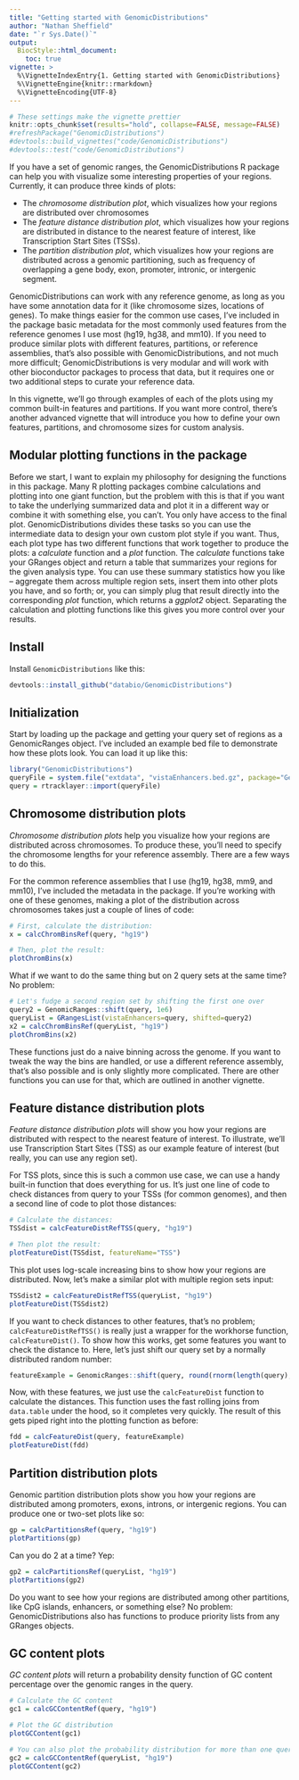 ```yaml
---
title: "Getting started with GenomicDistributions"
author: "Nathan Sheffield"
date: "`r Sys.Date()`"
output: 
  BiocStyle::html_document:
    toc: true
vignette: >
  %\VignetteIndexEntry{1. Getting started with GenomicDistributions}
  %\VignetteEngine{knitr::rmarkdown}
  %\VignetteEncoding{UTF-8}
---
```


```r
# These settings make the vignette prettier
knitr::opts_chunk$set(results="hold", collapse=FALSE, message=FALSE)
#refreshPackage("GenomicDistributions")
#devtools::build_vignettes("code/GenomicDistributions")
#devtools::test("code/GenomicDistributions")
```

If you have a set of genomic ranges, the GenomicDistributions R package can help you with visualize some interesting properties of your regions. Currently, it can produce three kinds of plots:

- The *chromosome distribution plot*, which visualizes how your regions are distributed over chromosomes
- The *feature distance distribution plot*, which visualizes how your regions are distributed in distance to the nearest feature of interest, like Transcription Start Sites (TSSs).
- The *partition distribution plot*, which visualizes how your regions are distributed across a genomic partitioning, such as frequency of overlapping a gene body, exon, promoter, intronic, or intergenic segment.

GenomicDistributions can work with any reference genome, as long as you have some annotation data for it (like chromosome sizes, locations of genes). To make things easier for the common use cases, I've included in the package basic metadata for the most commonly used features from the reference genomes I use most (hg19, hg38, and mm10). If you need to produce similar plots with different features, partitions, or reference assemblies, that's also possible with GenomicDistributions, and not much more difficult; GenomicDistributions is very modular and will work with other bioconductor packages to process that data, but it requires one or two additional steps to curate your reference data.

In this vignette, we'll go through examples of each of the plots using my common built-in features and partitions. If you want more control, there's another advanced vignette that will introduce you how to define your own features, partitions, and chromosome sizes for custom analysis.

## Modular plotting functions in the package

Before we start, I want to explain my philosophy for designing the functions in this package. Many R plotting packages combine calculations and plotting into one giant function, but the problem with this is that if you want to take the underlying summarized data and plot it in a different way or combine it with something else, you can't. You only have access to the final plot. GenomicDistributions divides these tasks so you can use the intermediate data to design your own custom plot style if you want. Thus, each plot type has two different functions that work together to produce the plots: a *calculate* function and a *plot* function. The *calculate* functions take your GRanges object and return a table that summarizes your regions for the given analysis type. You can use these summary statistics how you like -- aggregate them across multiple region sets, insert them into other plots you have, and so forth; or, you can simply plug that result directly into the corresponding *plot* function, which returns a *ggplot2* object. Separating the calculation and plotting functions like this gives you more control over your results.

## Install

Install `GenomicDistributions` like this:

```r
devtools::install_github("databio/GenomicDistributions")
```

## Initialization

Start by loading up the package and getting your query set of regions as a GenomicRanges object. I've included an example bed file to demonstrate how these plots look. You can load it up like this:

```r
library("GenomicDistributions")
queryFile = system.file("extdata", "vistaEnhancers.bed.gz", package="GenomicDistributions")
query = rtracklayer::import(queryFile)
```

## Chromosome distribution plots

*Chromosome distribution plots* help you visualize how your regions are distributed across chromosomes. To produce these, you'll need to specify the chromosome lengths for your reference assembly. There are a few ways to do this.

For the common reference assemblies that I use (hg19, hg38, mm9, and mm10), I've included the metadata in the package. If you're working with one of these genomes, making a plot of the distribution across chromosomes takes just a couple of lines of code:

```r
# First, calculate the distribution:
x = calcChromBinsRef(query, "hg19")

# Then, plot the result:
plotChromBins(x)
```

What if we want to do the same thing but on 2 query sets at the same time? No problem:

```r
# Let's fudge a second region set by shifting the first one over 
query2 = GenomicRanges::shift(query, 1e6)
queryList = GRangesList(vistaEnhancers=query, shifted=query2)
x2 = calcChromBinsRef(queryList, "hg19")
plotChromBins(x2)
```




These functions just do a naive binning across the genome. If you want to tweak the way the bins are handled, or use a different reference assembly, that's also possible and is only slightly more complicated. There are other functions you can use for that, which are outlined in another vignette.

## Feature distance distribution plots

*Feature distance distribution plots* will show you how your regions are distributed with respect to the nearest feature of interest. To illustrate, we'll use Transcription Start Sites (TSS) as our example feature of interest (but really, you can use any region set).

For TSS plots, since this is such a common use case, we can use a handy built-in function that does everything for us. It's just one line of code to check distances from query to your TSSs (for common genomes), and then a second line of code to plot those distances:

```r
# Calculate the distances:
TSSdist = calcFeatureDistRefTSS(query, "hg19")

# Then plot the result:
plotFeatureDist(TSSdist, featureName="TSS")
```

This plot uses log-scale increasing bins to show how your regions are distributed. Now, let's make a similar plot with multiple region sets input:

```r

TSSdist2 = calcFeatureDistRefTSS(queryList, "hg19")
plotFeatureDist(TSSdist2)

```

If you want to check distances to other features, that's no problem; `calcFeatureDistRefTSS()` is really just a wrapper for the workhorse function, `calcFeatureDist()`. To show how this works, get some features you want to check the distance to. Here, let's just shift our query set by a normally distributed random number:

```r
featureExample = GenomicRanges::shift(query, round(rnorm(length(query), 0,1000)))
```

Now, with these features, we just use the `calcFeatureDist` function to calculate the distances. This function uses the fast rolling joins from `data.table` under the hood, so it completes very quickly. The result of this gets piped right into the plotting function as before:

```r
fdd = calcFeatureDist(query, featureExample)
plotFeatureDist(fdd)
```


## Partition distribution plots

Genomic partition distribution plots show you how your regions are distributed among promoters, exons, introns, or intergenic regions. You can produce one or two-set plots like so:


```r
gp = calcPartitionsRef(query, "hg19")
plotPartitions(gp)
```

Can you do 2 at a time? Yep:

```r
gp2 = calcPartitionsRef(queryList, "hg19")
plotPartitions(gp2)
```

Do you want to see how your regions are distributed among other partitions, like CpG islands, enhancers, or something else? No problem: GenomicDistributions also has functions to produce priority lists from any GRanges objects.


## GC content plots 
*GC content plots* will return a probability density function of GC content percentage over the genomic ranges in the query. 

```r
# Calculate the GC content
gc1 = calcGCContentRef(query, "hg19")

# Plot the GC distribution
plotGCContent(gc1)
```


```r
# You can also plot the probability distribution for more than one query.
gc2 = calcGCContentRef(queryList, "hg19")
plotGCContent(gc2)
```

